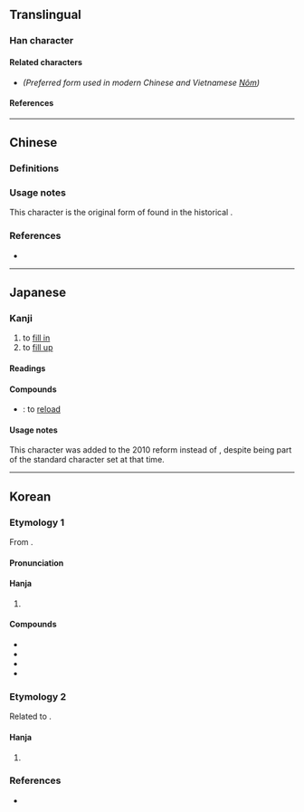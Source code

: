 {{also|填}}
{{character info}}
==Translingual==

===Han character===
{{Han char|rn=32|rad=土|as=10|sn=13|four=42181|canj=GPBC|ids=⿰土眞}}

====Related characters====
* {{l|mul|[[填]]}} ''(Preferred form used in modern Chinese and Vietnamese [[Nôm]])''

====References====
{{Han ref|kx=0236.150|dkj=05355|dj=0474.070|hdz=10473.111|uh=5861}}

----

==Chinese==

===Definitions===
{{zh-see|填}}

===Usage notes===
This character is the original form of {{l|zh|填}} found in the historical {{w|Kangxi dictionary}}.

===References===
* {{R:twedu|A00799-001}}

----

==Japanese==

===Kanji===
{{ja-kanji|grade=|rs=土10}} <!-- Note: Not a kyūjitai form of 填 -->

# to [[fill in]]
# to [[fill up]]

====Readings====
{{ja-readings
|on=てん, ちん
|kun=ふさ-ぐ, うず-める
}}

====Compounds====
* {{ja-r|装塡|そうてん}}: to [[reload]]

====Usage notes====
This character was added to the 2010 {{w|Jōyō kanji}} reform instead of {{l|ja|填}}, despite {{l|ja|填}} being part of the {{w|JIS X 0208}} standard character set at that time.

----

==Korean==

===Etymology 1===
From {{der|ko|ltc|-}} {{ltc-l|填|id=2+4}}. {{hanja-sinjeung|뎐|tyen|hun=몃굴 뎐}}

====Pronunciation====
{{ko-hanja-pron|전}}

====Hanja====
{{ko-hanja-search}}
{{ko-hanja|메우다|메울|전}}

# {{hanja form of|전|to [[fill up]]}}

====Compounds====
{{der-top|Compounds}}
* {{ko-l|보전|[[compensation]]|補塡}}
* {{ko-l|장전|[[load]]; [[charge]]|裝塡}}
* {{ko-l|충전|[[fill]]|充塡}}
* {{ko-l|전충|[[fill]]|塡充}}
{{der-bottom}}

===Etymology 2===
Related to {{cog|ltc|-}} {{ltc-l|填|id=1+3}}.

====Hanja====
{{ko-hanja|진정하다|진정할|진}}

# {{lb|ko|literary Chinese}} {{alt form|ko|鎭||{{hanja form of|진|to [[quell]]}}}}

===References===
* {{R:hanjadoc|1926}}